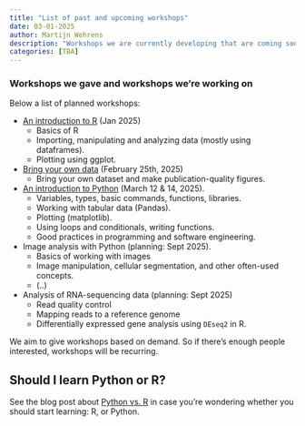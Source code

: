 ```yaml
---
title: "List of past and upcoming workshops"
date: 03-01-2025
author: Martijn Wehrens
description: "Workshops we are currently developing that are coming soon."
categories: [TBA]
---
```


### Workshops we gave and workshops we're working on

Below a list of planned workshops:

- [An introduction to R](2025-introduction-R.qmd) (Jan 2025)
    - Basics of R
    - Importing, manipulating and analyzing data (mostly using dataframes). 
    - Plotting using ggplot.
- [Bring your own data](2025-BYOD-1.html) (February 25th, 2025)
    - Bring your own dataset and make publication-quality figures.
- [An introduction to Python](2025-introduction-python.html) (March 12 & 14, 2025). 
    - Variables, types, basic commands, functions, libraries.
    - Working with tabular data (Pandas).
    - Plotting (matplotlib).
    - Using loops and conditionals, writing functions.
    - Good practices in programming and software engineering.
- Image analysis with Python (planning: Sept 2025).
    - Basics of working with images
    - Image manipulation, cellular segmentation, and other often-used concepts.
    - (..)
- Analysis of RNA-sequencing data (planning: Sept 2025)
    - Read quality control
    - Mapping reads to a reference genome
    - Differentially expressed gene analysis using `DEseq2` in R.

We aim to give workshops based on demand. So if there's enough people interested, workshops will be recurring.

## Should I learn Python or R?

See the blog post about [Python vs. R](../posts/python-or-R.qmd) in case you're wondering whether you should start learning: R, or Python.

<!--
## Timing, pilot

We're currently working on the [Introduction to R](2025-introduction-R.qmd) workshop. This will be the first (pilot) workshop we'll be organizing, and it will give us better estimates of how long it takes to develop the course and prepare for the workshop. After this, we'll start planning more workshops. We aim to offer more workshops ±4-6 weeks after the one in Jan 2025, but this is a rough estimate.
-->